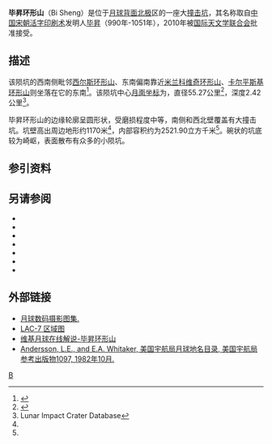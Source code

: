 {{lunar crater data|
 image=Bi Sheng (LRO).png|250px|
 caption =[[月球勘测轨道飞行器|月球勘测轨道飞行器]]|
 latitude=78.35|
 N_or_S=N|
 longitude=148.46|
 E_or_W=E|
 diameter=55.27公里|
 depth=2.42公里|
 colong=|
 eponym=[[毕昇|毕昇]]}}
'''毕昇环形山'''（Bi Sheng）是位于[[月球背面|月球背面]][[月球北极|北极]]区的一座大[[撞击坑|撞击坑]]，其名称取自[[中国|中国]][[宋朝|宋朝]][[活字印刷术|活字印刷术]]发明人[[毕昇|毕昇]]（990年-1051年），2010年被[[国际天文学联合会|国际天文学联合会]]批准接受。

==描述== 
该陨坑的西南侧毗邻[[西尔斯环形山|西尔斯环形山]]、东南偏南靠近[[米兰科维奇环形山|米兰科维奇环形山]]、[[卡尔平斯基环形山|卡尔平斯基环形山]]则坐落在它的东南<ref>{{Cite web |url=http://planetarynames.wr.usgs.gov/images/Lunar/lac_7_lo.pdf |title=Crater Bi Sheng on LAC-7 map. |accessdate=2016-11-17 |archive-date=2013-02-20 |archive-url=https://web.archive.org/web/20130220135922/http://planetarynames.wr.usgs.gov/images/Lunar/lac_7_lo.pdf |dead-url=no }}</ref>。该陨坑中心[[月面坐标|月面坐标]]为{{Coord|78.35|N|148.46|E|globe:Moon|nogoogle=1|noosm=1}}，直径55.27公里<ref name="IAU">{{Cite web |url=http://planetarynames.wr.usgs.gov/Feature/14748 |title=Directory of the International Astronomical Union |accessdate=2016-11-17 |archive-date=2017-09-29 |archive-url=https://web.archive.org/web/20170929000524/https://planetarynames.wr.usgs.gov/Feature/14748 |dead-url=no }}</ref>，深度2.42公里<ref name="LICD">Lunar Impact Crater Database</ref>。

毕昇环形山的边缘轮廓呈圆形状，受磨损程度中等，南侧和西北壁覆盖有大撞击坑。坑壁高出周边地形约1170米<ref name="LICD"/>，内部容积约为2521.90立方千米<ref name="LICD"/>。碗状的坑底较为崎岖，表面散布有众多的小陨坑。
==参引资料==
{{Reflist}}

==另请参阅==
{{refbegin}}
* {{cite web
  | last = Blue
  | first = Jennifer
  | date = July 25, 2007
  | title = Gazetteer of Planetary Nomenclature
  | publisher = [[United_States_Geological_Survey|USGS]]
  | url = http://planetarynames.wr.usgs.gov/Feature/14748
  | accessdate = 2007-08-05
  | ref = harv
  | archive-date = 2017-09-29
  | archive-url = https://web.archive.org/web/20170929000524/https://planetarynames.wr.usgs.gov/Feature/14748
  | dead-url = no
  }}
* {{cite book
  | last1 = Bussey
  | first1 = B.
  | authorlink1 = Ben Bussey
  | last2 = Spudis
  | first2 = P.
  | authorlink2 = Paul Spudis
  | date = 2004
  | title = The Clementine Atlas of the Moon
  | publisher = Cambridge University Press
  | location = New York
  | isbn = 978-0-521-81528-4
  | ref = harv
  }}
* {{cite book
  | first = Patrick
  | last = Moore
  | authorlink = Patrick Moore
  | date = 2001
  | title = On the Moon
  | url = https://archive.org/details/patrickmooreonmo00patr
  | publisher = Sterling Publishing Co
  | isbn = 978-0-304-35469-6
  | ref = harv
  }}
* {{cite book
  | first = Fred W.
  | last = Price
  | date = 1988
  | title = The Moon Observer's Handbook
  | publisher = Cambridge University Press
  | isbn = 978-0-521-33500-3
  | ref = harv
  }}
* {{cite book
  | last = Rükl
  | first = Antonín
  | authorlink = Antonín Rükl
  | date = 1990
  | title = Atlas of the Moon
  | publisher = Kalmbach Books
  | isbn = 978-0-913135-17-4
  | ref = harv
  }}
* {{cite book
  | last = Webb
  | first = Rev. T. W.
  | authorlink = Thomas William Webb
  | date = 1962
  | title = Celestial Objects for Common Telescopes
  | url = https://archive.org/details/celestialobjects00webb
  | edition = 6th revised
  | publisher = Dover
  | isbn = 978-0-486-20917-3
  | ref = harv
  }}
* {{cite book
  | first = Peter T.
  | last = Wlasuk
  | date = 2000
  | title = Observing the Moon
  | publisher = Springer
  | isbn = 978-1-85233-193-1
  | ref = harv
 }}
{{refend}}

==外部链接==
* [http://www.lpi.usra.edu/resources/lunar_orbiter/bin/srch_nam.shtml?Milankovic%7C0 月球数码摄影图集.] {{Wayback|url=http://www.lpi.usra.edu/resources/lunar_orbiter/bin/srch_nam.shtml?Milankovic%7C0 |date=20160304070003 }}
* [http://planetarynames.wr.usgs.gov/images/Lunar/lac_7_lo.pdf LAC-7 区域图] {{Wayback|url=http://planetarynames.wr.usgs.gov/images/Lunar/lac_7_lo.pdf |date=20130220135922 }}
* [http://the-moon.wikispaces.com/Bi+Sheng 维基月球在线解说-毕昇环形山] {{Wayback|url=http://the-moon.wikispaces.com/Bi+Sheng |date=20180530152941 }}
* [http://planet4589.org/astro/lunar/RP-1097.pdf Andersson, L.E., and E.A. Whitaker, 美国宇航局月球地名目录, 美国宇航局参考出版物1097, 1982年10月.] {{Wayback|url=http://planet4589.org/astro/lunar/RP-1097.pdf |date=20141006125838 }}
{{中国命名的月球地理实体}}

[[Category:月球环形山|B]]
{{月球环形山 (A-B)}}